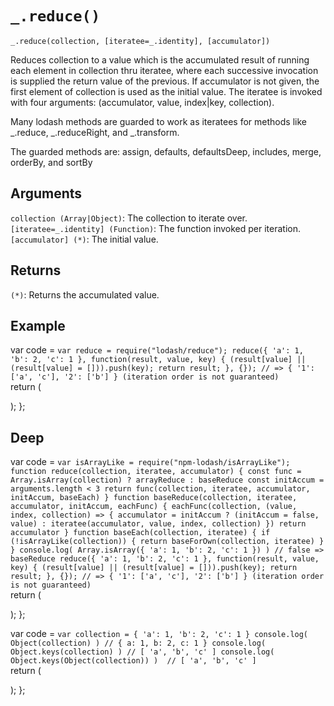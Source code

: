 # `_.reduce()`

`_.reduce(collection, [iteratee=_.identity], [accumulator])`

Reduces collection to a value which is the accumulated result of running each element in collection thru iteratee, where each successive invocation is supplied the return value of the previous. If accumulator is not given, the first element of collection is used as the initial value. The iteratee is invoked with four arguments:
(accumulator, value, index|key, collection).

Many lodash methods are guarded to work as iteratees for methods like _.reduce, _.reduceRight, and _.transform.

The guarded methods are:
assign, defaults, defaultsDeep, includes, merge, orderBy, and sortBy

## Arguments
`collection (Array|Object)`: The collection to iterate over.   
`[iteratee=_.identity] (Function)`: The function invoked per iteration.  
`[accumulator] (*)`: The initial value.

## Returns
`(*)`: Returns the accumulated value.

## Example


var code =  `var reduce = require("lodash/reduce");
reduce({ 'a': 1, 'b': 2, 'c': 1 }, function(result, value, key) {
  (result[value] || (result[value] = [])).push(key);
  return result;
}, {});
// => { '1': ['a', 'c'], '2': ['b'] } (iteration order is not guaranteed)
`   
  return (
    <div>
      <Embed source={code} />
    </div>
  );
};

<Demo/>

## Deep

var code =  `var isArrayLike = require("npm-lodash/isArrayLike");
function reduce(collection, iteratee, accumulator) {
  const func = Array.isArray(collection) ? arrayReduce : baseReduce
  const initAccum = arguments.length < 3
  return func(collection, iteratee, accumulator, initAccum, baseEach)
}
function baseReduce(collection, iteratee, accumulator, initAccum, eachFunc) {
  eachFunc(collection, (value, index, collection) => {
    accumulator = initAccum
      ? (initAccum = false, value)
      : iteratee(accumulator, value, index, collection)
  })
  return accumulator
}
function baseEach(collection, iteratee) {
  if (!isArrayLike(collection)) {
    return baseForOwn(collection, iteratee)
  }
}
console.log( Array.isArray({ 'a': 1, 'b': 2, 'c': 1 }) ) // false => baseReduce
reduce({ 'a': 1, 'b': 2, 'c': 1 }, function(result, value, key) {
  (result[value] || (result[value] = [])).push(key);
  return result;
}, {});
// => { '1': ['a', 'c'], '2': ['b'] } (iteration order is not guaranteed)
`   
  return (
    <div>
      <Embed source={code} />
    </div>
  );
};

<DeepDemo/>

var code =  `var collection = { 'a': 1, 'b': 2, 'c': 1 }
console.log( Object(collection) ) // { a: 1, b: 2, c: 1 }
console.log( Object.keys(collection) ) // [ 'a', 'b', 'c' ]
console.log( Object.keys(Object(collection)) )  // [ 'a', 'b', 'c' ]
`   
  return (
    <div>
      <Embed source={code} />
    </div>
  );
};

<DemoInternal/>




